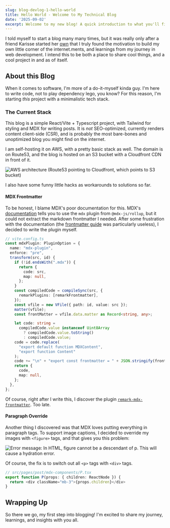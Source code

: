 ```yaml
---
slug: blog-devlog-1-hello-world
title: Hello World - Welcome to My Technical Blog
date: '2025-09-02'
excerpt: Welcome to my new blog! A quick introduction to what you'll find here, the tech stack powering this site, and some exciting topics I'm planning to explore.
---
```


I told myself to start a blog many many times, but it was really only after a friend Karisse started her [own](https://karissekhoo.dev) that I truly found the motivation to build my own little corner of the internet.ments, and learnings from my journey in web development. I intend this to be both a place to share cool things, and a cool project in and as of itself.

## About this Blog

When it comes to software, I'm more of a do-it-myself kinda guy. I'm here to write code, not to play dependency lego, you know? For this reason, I'm starting *this* project with a minimalistic tech stack.

### The Current Stack

This blog is a simple React/Vite + Typescript project, with Tailwind for styling and MDX for writing posts. It is *not* SEO-optimized, currently renders content client-side (CSR), and is probably the most bare-bones and unoptimized blog you might find on the internet.

I am self-hosting it on AWS, with a pretty basic stack as well. The domain is on Route53, and the blog is hosted on an S3 bucket with a Cloudfront CDN in front of it.

![AWS architecture (Route53 pointing to Cloudfront, which points to S3 bucket)](aws-architecture.png "Really, nothing much to say here.")

I also have some funny little hacks as workarounds to solutions so far.

#### MDX Frontmatter

To be honest, I blame MDX's poor documentation for this. MDX's [documentation](https://mdxjs.com/docs/getting-started/) tells you to use the `mdx` plugin from `@mdx-js/rollup`, but it could not extract the markdown frontmatter I needed. After some frustration with the documentation (the [frontmatter guide](https://mdxjs.com/guides/frontmatter) was particularly useless), I decided to write the plugin myself.

```typescript
// vite.config.ts
const mdxPlugin: PluginOption = {
  name: "mdx-plugin",
  enforce: "pre",
  transform(src, id) {
    if (!id.endsWith(".mdx")) {
      return {
        code: src,
        map: null,
      };
    }
    const compiledCode = compileSync(src, {
      remarkPlugins: [remarkFrontmatter],
    });
    const vfile = new VFile({ path: id, value: src });
    matter(vfile);
    const frontMatter = vfile.data.matter as Record<string, any>;

    let code: string =
      compiledCode.value instanceof Uint8Array
        ? compiledCode.value.toString()
        : compiledCode.value;
    code = code.replace(
      "export default function MDXContent",
      "export function Content"
    );
    code += "\n" + "export const frontmatter = " + JSON.stringify(frontMatter);
    return {
      code,
      map: null,
    };
  },
};
```

Of course, right after I write this, I discover the plugin [`remark-mdx-frontmatter`](https://github.com/remcohaszing/remark-mdx-frontmatter). Too late.

#### Paragraph Override

Another thing I discovered was that MDX loves putting everything in paragraph tags. To support image captions, I decided to override my images with `<figure>` tags, and that gives you this problem:

![Error message: In HTML, figure cannot be a descendant of p. This will cause a hydration error.](./figure-p-descendent-error-message.png "")

Of course, the fix is to switch out all `<p>` tags with `<div>` tags.

```typescript
// src/pages/post/mdx-components/P.tsx
export function P(props: { children: ReactNode }) {
  return <div className="mb-3">{props.children}</div>
}
```

## Wrapping Up

So there we go, my first step into blogging! I'm excited to share my journey, learnings, and insights with you all.